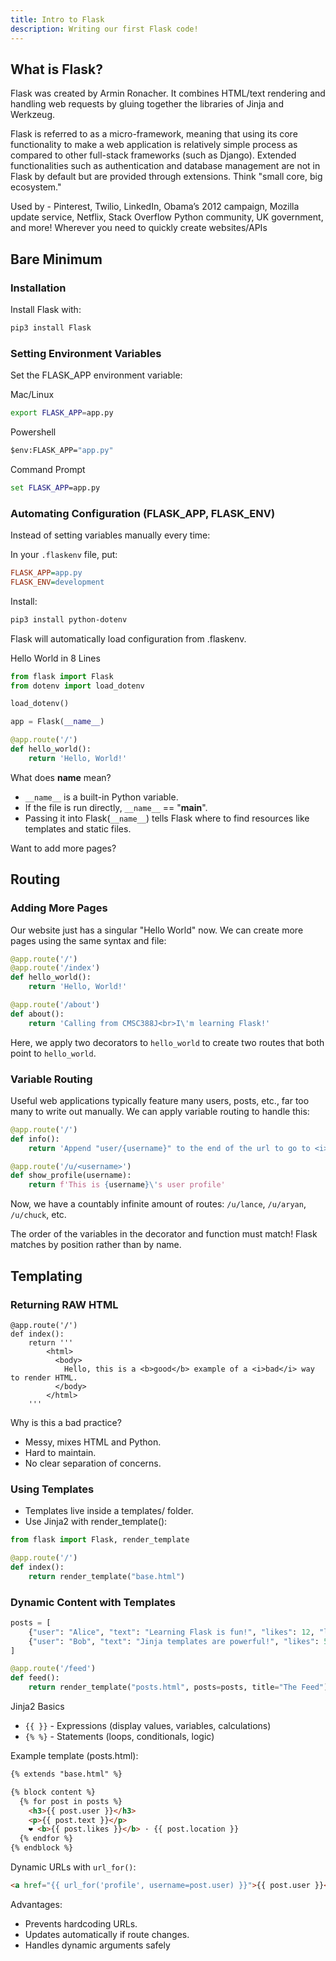 ```yaml
---
title: Intro to Flask
description: Writing our first Flask code!
---
```


## What is Flask?

Flask was created by Armin Ronacher. It combines HTML/text rendering and handling web requests by gluing together the libraries of Jinja and Werkzeug.

Flask is referred to as a micro-framework, meaning that using its core functionality to make a web application is relatively simple process as compared to other full-stack frameworks (such as Django). Extended functionalities such as authentication and database management are not in Flask by default but are provided through extensions.
Think "small core, big ecosystem."

Used by - Pinterest, Twilio, LinkedIn, Obama’s 2012 campaign, Mozilla
update service, Netflix, Stack Overflow Python community, UK government,
and more! Wherever you need to quickly create websites/APIs

## Bare Minimum

### Installation

Install Flask with:

```bash
pip3 install Flask
```


### Setting Environment Variables
Set the FLASK_APP environment variable:

Mac/Linux
```bash
export FLASK_APP=app.py
```
Powershell
```cmd
$env:FLASK_APP="app.py"
```
Command Prompt
```cmd
set FLASK_APP=app.py
```

### Automating Configuration (FLASK_APP, FLASK_ENV)
Instead of setting variables manually every time:

In your ```.flaskenv``` file, put:
```ini
FLASK_APP=app.py
FLASK_ENV=development
```

Install:
```bash
pip3 install python-dotenv
```

Flask will automatically load configuration from .flaskenv.


Hello World in 8 Lines
```python
from flask import Flask
from dotenv import load_dotenv

load_dotenv()

app = Flask(__name__)

@app.route('/')
def hello_world():
    return 'Hello, World!'
```

What does __name__ mean?
* ``__name__`` is a built-in Python variable.
* If the file is run directly, ``__name__`` == "__main__".
* Passing it into Flask(``__name__``) tells Flask where to find resources like templates and static files.

Want to add more pages?

## Routing

### Adding More Pages

Our website just has a singular "Hello World" now. We can create more pages using the same syntax and file:

```python
@app.route('/')
@app.route('/index')
def hello_world():
    return 'Hello, World!'

@app.route('/about')
def about():
    return 'Calling from CMSC388J<br>I\'m learning Flask!'
```

Here, we apply two decorators to `hello_world` to create two routes that both point to `hello_world`.

### Variable Routing

Useful web applications typically feature many users, posts, etc., far too many to write out manually. We can apply variable routing to handle this:

```python
@app.route('/')
def info():
    return 'Append "user/{username}" to the end of the url to go to <i>username</i>\'s page'

@app.route('/u/<username>')
def show_profile(username):
    return f'This is {username}\'s user profile'
```

Now, we have a countably infinite amount of routes: `/u/lance`, `/u/aryan`, `/u/chuck`, etc.

<Callout> The order of the variables in the decorator and function must match! Flask matches by position rather than by name.</Callout>

## Templating


### Returning RAW HTML
```
@app.route('/')
def index():
    return '''
        <html>
          <body>
            Hello, this is a <b>good</b> example of a <i>bad</i> way to render HTML.
          </body>
        </html>
    '''
```

Why is this a bad practice?
* Messy, mixes HTML and Python.
* Hard to maintain.
* No clear separation of concerns.

### Using Templates
* Templates live inside a templates/ folder.
* Use Jinja2 with render_template():

```python
from flask import Flask, render_template

@app.route('/')
def index():
    return render_template("base.html")
```

### Dynamic Content with Templates

```python
posts = [
    {"user": "Alice", "text": "Learning Flask is fun!", "likes": 12, "location": "NYC"},
    {"user": "Bob", "text": "Jinja templates are powerful!", "likes": 5, "location": "SF"}
]

@app.route('/feed')
def feed():
    return render_template("posts.html", posts=posts, title="The Feed")
```

Jinja2 Basics
* ```{{ }}``` - Expressions (display values, variables, calculations)
* ```{% %}``` - Statements (loops, conditionals, logic)


Example template (posts.html):
```html
{% extends "base.html" %}

{% block content %}
  {% for post in posts %}
    <h3>{{ post.user }}</h3>
    <p>{{ post.text }}</p>
    ❤ <b>{{ post.likes }}</b> · {{ post.location }}
  {% endfor %}
{% endblock %}
```

Dynamic URLs with ```url_for()```:
```html
<a href="{{ url_for('profile', username=post.user) }}">{{ post.user }}</a>
```
Advantages:
- Prevents hardcoding URLs.
- Updates automatically if route changes.
- Handles dynamic arguments safely


